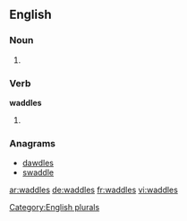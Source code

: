
==English==

===Noun===
{{head|en}}

# {{plural of|waddle}}

===Verb===
'''waddles'''

# {{en-third-person singular of|waddle}}

===Anagrams===
* [[dawdles#English|dawdles]]
* [[swaddle#English|swaddle]]

[[Category:English plurals]]

[[ar:waddles]]
[[de:waddles]]
[[fr:waddles]]
[[vi:waddles]]